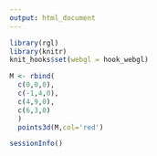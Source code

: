 ```yaml
---
output: html_document
---
```

```r
library(rgl)
library(knitr)
knit_hooks$set(webgl = hook_webgl)
```

```r
M <- rbind(
  c(0,0,0),
  c(-1,4,0),
  c(4,9,0),
  c(6,3,0)
  )
  points3d(M,col='red')
```

```r
sessionInfo()
```
